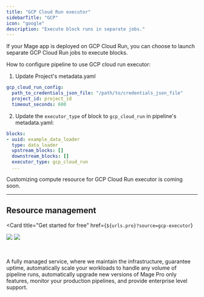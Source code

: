 ```yaml
---
title: "GCP Cloud Run executor"
sidebarTitle: "GCP"
icon: "google"
description: "Execute block runs in separate jobs."
---
```



If your Mage app is deployed on GCP Cloud Run, you can choose to launch separate GCP Cloud Run jobs to execute blocks.

How to configure pipeline to use GCP cloud run executor:
1. Update Project's metadata.yaml
```yaml
gcp_cloud_run_config:
  path_to_credentials_json_file: "/path/to/credentials_json_file"
  project_id: project_id
  timeout_seconds: 600
```

2. Update the `executor_type` of block to `gcp_cloud_run` in pipeline's metadata.yaml:

```yaml
blocks:
- uuid: example_data_loader
  type: data_loader
  upstream_blocks: []
  downstream_blocks: []
  executor_type: gcp_cloud_run
  ...
```
Customizing compute resource for GCP Cloud Run executor is coming soon.

---

## Resource management

<Card
  title="Get started for free"
  href={`${urls.pro}?source=gcp-executor`}
>
  <img
    src="https://github.com/mage-ai/assets/blob/main/pro/banner-light.png?raw=true"
    className="hidden dark:block"
    noZoom
  />
  <img
    src="https://github.com/mage-ai/assets/blob/main/pro/banner-dark.png?raw=true"
    className="block dark:hidden"
    noZoom
  />

  <br />

  A fully managed service, where we maintain the infrastructure, guarantee uptime,
  automatically scale your workloads to handle any volume of pipeline runs,
  automatically upgrade new versions of Mage Pro only features,
  monitor your production pipelines, and provide enterprise level support.
</Card>

<br />

<ProButton source="gcp-executor" />
